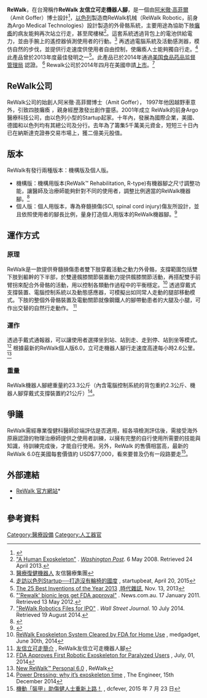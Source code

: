 {{多個問題|
{{orphan|time=2016-12-13T08:28:42+00:00}}
{{non-free|time=2016-12-13T08:28:12+00:00}}
{{inappropriate tone|time=2016-12-13T08:28:12+00:00}}
}}
{{infobox robot
| name             = ReWalk
| logo             =
| logosize         =
| image            = 
| imsize           = 
| alt              = 
| caption          = 
| manufacturer     = ReWalk Robotics
| year_of_creation = 2011 ([[美国食品药品监督管理局|FDA]]批准)
| type             = [[動力服|動力服]]
| purpose          = 医学
| derived_from     = 
| replaced_by      = 
| website          = [http://www.rewalk.com www.rewalk.com]
}}
{{Infobox company
| name = ReWalk Robotics Ltd
| traded_as = {{NASDAQ|RWLK}}<br />[[Russell_Microcap_Index|Russell Microcap Index]] component
}}

'''ReWalk'''，在台灣稱作'''ReWalk 友信立可走機器人腳'''，是一個由[[阿米徹·高菲爾|阿米徹·高菲爾]]（Amit Goffer）博士設計<ref name=TransformEur>{{cite web|url=http://www.eurekamagazine.co.uk/design-engineering-features/technology/bionic-exoskeleton-could-transform-lives-of-paraplegics/45464/|title=Bionic exoskeleton could transform the lives of paraplegics|work=Eureka Magazine|date=11 October 2012|accessdate=23 January 2015|archive-date=2015-03-15|archive-url=https://web.archive.org/web/20150315063611/http://www.eurekamagazine.co.uk/design-engineering-features/technology/bionic-exoskeleton-could-transform-lives-of-paraplegics/45464|dead-url=yes}}</ref>，[[以色列|以色列]]製造商ReWalk机械（ReWalk Robotic，前身為Argo Medical Technologies）設計製造的外骨骼系統，主要用途為協助下肢[[瘫痪|癱瘓]]的病友能夠再次站立行走，甚至爬樓梯<ref name=WashPost>[http://www.washingtonpost.com/wp-dyn/content/article/2008/05/02/AR2008050203382.html "A Human Exoskeleton"] {{Wayback|url=http://www.washingtonpost.com/wp-dyn/content/article/2008/05/02/AR2008050203382.html |date=20150123090717 }}. ''[[Washington_Post|Washington Post]]''. 6 May 2008. Retrieved 24 April 2013.</ref>。這套系統透過背包上的電池供給電力，並由手腕上的遙控器偵測使用者的行動。<ref>[http://www.unisonhealthcaregroup.com/index.php/tw/product/products/MR/Rewalk 醫療復健機器人] {{Wayback|url=http://www.unisonhealthcaregroup.com/index.php/tw/product/products/MR/Rewalk |date=20150708224158 }}友信醫療集團</ref> 再透過電腦系統及活動感測器，模仿自然的步伐，並提供行走速度供使用者自由控制，使癱瘓人士能夠獨自行走。<ref>[http://startupbeat.hkej.com/?p=16891 走訪以色列Startup──打造沒有輪椅的國度] {{Wayback|url=http://startupbeat.hkej.com/?p=16891 |date=20160302161855 }}, startupbeat, April 20, 2015</ref> 此產品曾於2013年度最佳發明之一<ref>[http://techland.time.com/2013/11/14/the-25-best-inventions-of-the-year-2013/slide/rewalk/ The 25 Best Inventions of the Year 2013] {{Wayback|url=http://techland.time.com/2013/11/14/the-25-best-inventions-of-the-year-2013/slide/rewalk/ |date=20160223055226 }},[[時代雜誌|時代雜誌]], Nov. 13, 2013</ref>。此產品已於2014年通過[[美国食品药品监督管理局|美国食品药品监督管理局]] 認證。
<ref name=News.au>[http://www.news.com.au/technology/rewalk-bionic-legs-get-fda-approval/story-e6frfro0-1225989332272 "'Rewalk' bionic legs get FDA approval"] {{Wayback|url=http://www.news.com.au/technology/rewalk-bionic-legs-get-fda-approval/story-e6frfro0-1225989332272 |date=20150123085416 }}. News.com.au. 17 January 2011. Retrieved 13 May 2012.</ref> 
Rewalk公司於2014年四月在美國申請[[上市|上市]]。<ref name=WSJ>[http://online.wsj.com/articles/rewalk-robotics-files-for-ipo-1405023634/ "ReWalk Robotics Files for IPO"] {{Wayback|url=http://online.wsj.com/articles/rewalk-robotics-files-for-ipo-1405023634/ |date=20141026163850 }}. ''Wall Street Journal''. 10 July 2014. Retrieved 19 August 2014.</ref>
==ReWalk公司==

ReWalk公司的始創人阿米徹·高菲爾博士（Amit Goffer）， 1997年他因越野車意外，引致四肢癱瘓 ，親身經歷激發出創作靈感。2001年成立 ReWalk的前身Argo醫療科技公司，由以色列小型的Startup起家。十年內，發展為國際企業，美國、德國和以色列均有其總公司及分行。去年為了籌集5千萬美元資金，短短三十日內已在納斯達克證券交易市場上，獲二億美元股值。

==版本==
ReWalk有發行兩種版本：機構版及個人版。
*機構版：機構用版本(ReWalk™ Rehabilitation, R-type)有機器腳之尺寸調整功能，讓醫師及治療師能夠針對不同的使用者，調整比例適當的ReWalk機器腳。<ref>{{Cite web |url=http://www.rewalk.com.tw/art.php?cs=2&lf=17&no=27&TaSb=%E4%BB%80%E9%BA%BC%E6%98%AFReWalk&SubJt=%E6%A9%9F%E6%A7%8B%E7%89%88%28R-type%29 |title=ReWalk立可走機器人腳 機構版 |access-date=2016-03-14 |archive-url=https://web.archive.org/web/20160419171528/http://www.rewalk.com.tw/art.php?cs=2&lf=17&no=27&TaSb=%E4%BB%80%E9%BA%BC%E6%98%AFReWalk&SubJt=%E6%A9%9F%E6%A7%8B%E7%89%88%28R-type%29 |archive-date=2016-04-19 |dead-url=yes }}</ref> 
*個人版：個人用版本，專為脊髓損傷(SCI, spinal cord injury)傷友所設計，並且依照使用者的腳長比例，量身打造個人用版本的ReWalk機器腳。<ref>{{Cite web |url=http://www.rewalk.com.tw/art.php?cs=2&lf=16&no=26&TaSb=%E4%BB%80%E9%BA%BC%E6%98%AFReWalk&SubJt=%E5%80%8B%E4%BA%BA%E7%89%88(P-type+2.0) |title=ReWalk立可走機器人腳 個人版 |access-date=2016-03-14 |archive-url=https://web.archive.org/web/20160314105958/http://www.rewalk.com.tw/art.php?cs=2&lf=16&no=26&TaSb=%E4%BB%80%E9%BA%BC%E6%98%AFReWalk&SubJt=%E5%80%8B%E4%BA%BA%E7%89%88(P-type+2.0) |archive-date=2016-03-14 |dead-url=yes }}</ref>

==運作方式==
===原理===
ReWalk是一款提供脊髓損傷患者雙下肢穿戴活動之動力外骨骼，支撐範圍包括雙下肢到軀幹的下半部，於雙邊髖膝關節裝置動力提供髖膝關節活動，再搭配雙手前臂拐來配合外骨骼的活動，用以控制各類動作過程中的平衡穩定。<ref>[http://www.medgadget.com/2014/06/rewalk-exoskeleton-system-cleared-by-fda-for-home-use.html ReWalk Exoskeleton System Cleared by FDA for Home Use] {{Wayback|url=http://www.medgadget.com/2014/06/rewalk-exoskeleton-system-cleared-by-fda-for-home-use.html |date=20160303211641 }}, medgadget, June 30th, 2014</ref> 透過穿戴式支撐裝置、電腦控制系統以及動態感應器，可模擬出如同常人走動的腿部移動模式。下肢的整個外骨骼裝置及電動關節就像鋼鐵人的腳帶動患者的大腿及小腿，可作出交替的自然行走動作。 <ref>[http://www.rewalk.com.tw/art.php?cs=2&lf=15&no=1&TaSb=%E4%BB%80%E9%BA%BC%E6%98%AFReWalk&SubJt=ReWalk%E7%B0%A1%E4%BB%8B 友信立可走簡介] {{Wayback|url=http://www.rewalk.com.tw/art.php?cs=2&lf=15&no=1&TaSb=%E4%BB%80%E9%BA%BC%E6%98%AFReWalk&SubJt=ReWalk%E7%B0%A1%E4%BB%8B |date=20160419172157 }}, ReWalk友信立可走機器人腳</ref>
===運作===
透過手戴式通報器，可以讓使用者選擇坐到站、站到走、走到停、站到坐等模式。<ref>[http://mashable.com/2014/06/30/fda-approves-robotic-exoskeleton-paralyzed-rewalk/#wofIIGMTcgqu FDA Approves First Robotic Exoskeleton for Paralyzed Users] {{Wayback|url=http://mashable.com/2014/06/30/fda-approves-robotic-exoskeleton-paralyzed-rewalk/#wofIIGMTcgqu |date=20160224121357 }}, July, 01, 2014</ref> 根據最新的ReWalk個人版6.0，立可走機器人腳行走速度高達每小時2.6公里。<ref>[http://rewalk.com/rewalk-personal-3/ New ReWalk™ Personal 6.0] {{Wayback|url=http://rewalk.com/rewalk-personal-3/ |date=20160215180027 }}, ReWalk</ref>
===重量===
ReWalk機器人腳總重量約23.3公斤（內含電腦控制系統的背包重約2.3公斤、機器人腳穿戴式支撐裝置約21公斤）<ref>[https://www.theengineer.co.uk/power-dressing-why-its-exoskeleton-time/ Power Dressing: why it’s exoskeleton time] {{Wayback|url=https://www.theengineer.co.uk/power-dressing-why-its-exoskeleton-time/ |date=20160304145936 }}, The Engineer, 15th December 2014</ref>。
==爭議==
ReWalk需經專業復健科醫師診端評估是否適用，經各項檢測評估後，需接受海外原廠認證的物理治療師提供之使用者訓練，以擁有完整的自行使用所需要的技能與知識，待訓練完成後，才能自行使用。另外，ReWalk 的售價相當高，最新的ReWalk 6.0在美國每套價值約 USD$77,000，看來要普及仍有一段路要走<ref>[http://www.dcfever.com/news/readnews.php?id=13766 機動「裝甲」助傷健人士重新上路！] {{Wayback|url=http://www.dcfever.com/news/readnews.php?id=13766 |date=20160306094732 }}, dcfever, 2015 年 7 月 23 日</ref>。

==外部連結==
*[http://www.rewalk.com/ ReWalk 官方網站]* {{Wayback|url=http://www.rewalk.com/ |date=20160224203949 }}
* {{youtube|channel=UCLtBFzsx51qngjuTnNT7Atg|ReWalk Taiwan}}

==參考資料==
{{Reflist}}

[[Category:醫療設備|Category:醫療設備]]
[[Category:人工器官|Category:人工器官]]